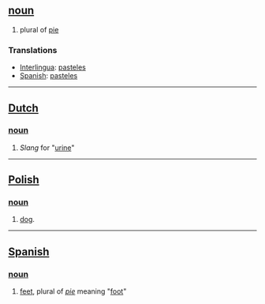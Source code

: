 == [[noun]] ==
# plural of [[pie]]

=== Translations ===
*[[Interlingua]]: [[pasteles]]
* [[Spanish]]: [[pasteles]]

----

== [[Dutch]] ==
=== [[noun]] ===
# ''Slang'' for "[[urine]]"

----

== [[Polish]] ==
=== [[noun]] ===
# [[dog]].

----

==  [[Spanish]] ==
=== [[noun]] ===
# [[feet]], plural of ''[[pie]]'' meaning "[[foot]]"